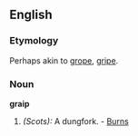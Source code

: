 ==English==
===Etymology===
Perhaps akin to [[grope]], [[gripe]].
===Noun===
'''graip'''
#''(Scots):'' A dungfork. - [[Burns]]